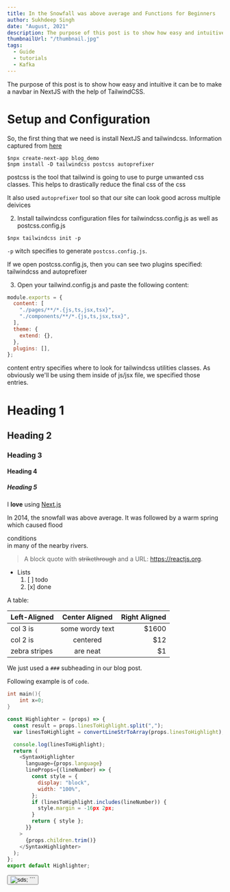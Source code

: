 ---
title: In the Snowfall was above average and Functions for Beginners
author: Sukhdeep Singh
date: "August, 2021"
description: The purpose of this post is to show how easy and intuitive it can be to make a navbar in NextJS with the help of TailwindCSS.
thumbnailUrl: "/thumbnail.jpg"
tags:
  - Guide
  - tutorials
  - Kafka
---

The purpose of this post is to show how easy and intuitive it can be to make a navbar in NextJS with the help of TailwindCSS.

# Setup and Configuration

So, the first thing that we need is install NextJS and tailwindcss. Information captured from [here](https://tailwindcss.com/docs/guides/nextjs)

```shell
$npx create-next-app blog_demo
$npm install -D tailwindcss postcss autoprefixer
```

postcss is the tool that tailwind is going to use to purge unwanted css classes. This helps to drastically reduce the final css of the css

It also used `autoprefixer` tool so that our site can look good across multiple deivices

2. Install tailwindcss configuration files for tailwindcss.config.js as well as postcss.config.js

```shell
$npx tailwindcss init -p
```

`-p` witch specifies to generate `postcss.config.js`.

If we open postcss.config.js, then you can see two plugins specified: tailwindcss and autoprefixer

3. Open your tailwind.config.js and paste the following content:

```js
module.exports = {
  content: [
    "./pages/**/*.{js,ts,jsx,tsx}",
    "./components/**/*.{js,ts,jsx,tsx}",
  ],
  theme: {
    extend: {},
  },
  plugins: [],
};
```

content entry specifies where to look for tailwindcss utilities classes. As obviously we'll be using them inside of js/jsx file, we specified those entries.

# Heading 1

## Heading 2

### Heading 3

#### Heading 4

##### Heading 5

I **love** using [Next.js](https://nextjs.org/)

In 2014, the snowfall was above average.
It was followed by a warm spring which caused
flood <div className='underline inline'>conditions</div> in many of the nearby rivers.

> A block quote with ~~strikethrough~~ and a URL: https://reactjs.org.

- Lists
  1. [ ] todo
  2. [x] done

A table:

| Left-Aligned  | Center Aligned  | Right Aligned |
| :------------ | :-------------: | ------------: |
| col 3 is      | some wordy text |         $1600 |
| col 2 is      |    centered     |           $12 |
| zebra stripes |    are neat     |            $1 |

We just used a `###` subheading in our blog post.

Following example is of `code`.

```cpp filename="myfile.js" hl=2
int main(){
    int x=0;
}
```

```js filename="myfile.js" hl=2,5-8
const Highlighter = (props) => {
  const result = props.linesToHighlight.split(",");
  var linesToHighlight = convertLineStrToArray(props.linesToHighlight);

  console.log(linesToHighlight);
  return (
    <SyntaxHighlighter
      language={props.language}
      lineProps={(lineNumber) => {
        const style = {
          display: "block",
          width: "100%",
        };
        if (linesToHighlight.includes(lineNumber)) {
          style.margin = -16px 2px;
        }
        return { style };
      }}
    >
      {props.children.trim()}
    </SyntaxHighlighter>
  );
};
export default Highlighter;
```

<Button text={btn_text} />
<Image
  width={200}
  height={200}
  alt="sds"
  src="https://cdn.pixabay.com/photo/2022/01/18/03/16/deer-6946129_960_720.jpg"
/>; ```
